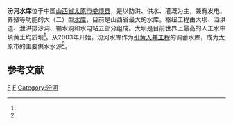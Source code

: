 {{Infobox Reservoir | 
|name                     = 汾河水库
|nickname                 = 
|image                    = 
|image_caption            = 
|map                      = 
|map_caption              = 
|pushpin_map              = China
|pushpin_map_caption      = 汾河水库在中国的位置
|code                     = BDB00000012
|class                    = 大（二）型[[水库|水库]]
|location_of_reservoir    = [[山西省|山西省]][[太原市|太原市]][[娄烦县|娄烦县]]
|location_of_dam          = [[杜交曲镇|杜交曲镇]]下石家庄村
|inflow                   = 
|outflow                  = [[汾河|汾河]]
|catchment_area           = 5268
|reservoir_area           = 32
|mean_depth               = 6.50
|maximum_depth            = 19.00
|flood_level              = 
|normal_water_level       = 
|dead_water_level         = 
|water_quality            = 
|island                   = 
|maximum_storage_capacity = 7.21亿
|normal_storage_capacity  = 
|dead_storage_capacity    = 
|type_of_dam              = 人工水中填黄土均质坝
|elevation_of_dam         = 1131.4
|height_of_dam            = 61.4
|length_of_dam            = 1002
|width_of_dam             = 6
|installed_capacity       = 2×6500kw
|irrigated_area           = 
|start                    = 1958年
|complete                 = 1961年
|cost                     = 
|emigrate                 = 
|latd = 38
|latm = 03
|lats = 02
|latNS = N
|longd = 111
|longm = 55
|longs = 04
|longEW = E
|website = http://www.sxfhsk.org.cn/
|footnotes = <ref>[http://www.tsdh.net/水利文献汇编/PDF文档/中国水库名称代码.pdf 中国水库名称代码]{{dead link|date=2018年1月 |bot=InternetArchiveBot |fix-attempted=yes }}</ref><ref name="山西省汾河水库概况">[http://www.sxfhsk.org.cn/skgk/200831385536.asp 山西省汾河水库概况]{{dead link|date=2018年3月 |bot=InternetArchiveBot |fix-attempted=yes }}</ref><ref name="汾河水库水利风景区旅游开发项目">[http://www.sxlf.gov.cn/zsyz/view.asp?id=20 汾河水库水利风景区旅游开发项目]{{dead link|date=2018年3月 |bot=InternetArchiveBot |fix-attempted=yes }}</ref> 
}}
'''汾河水库'''位于中国[[山西省|山西省]][[太原市|太原市]][[娄烦县|娄烦县]]，是以防洪、供水、灌溉为主，兼有发电、养殖等功能的大（二）型[[水库|水库]]，目前是山西省最大的水库。枢纽工程由大坝、溢洪道、泄洪排沙洞、输水洞和水电站五部分组成。大坝是目前世界上最高的人工水中填黄土均质坝<ref name="山西省汾河水库概况"/>。从2003年开始，汾河水库作为[[引黄入并工程|引黄入并工程]]的调蓄水库，成为太原市的主要供水水源<ref name="汾河水库水利风景区旅游开发项目"/>。

==参考文献==
{{reflist}}

{{Shanxi-stub}}

[[Category:山西水库|F]]
[[Category:娄烦县|F]]
[[Category:汾河|Category:汾河]]